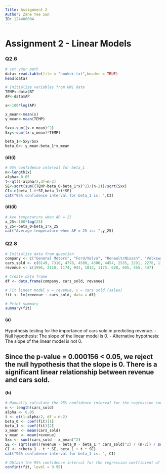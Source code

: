 ```yaml
---
Title: Assignment 2
Author: Zane Yee Sun 
ID: 124400004
---
```

# Assignment 2 - Linear Models
### Q2.6 
```r
# set your path
data<-read.table(file = "hooker.txt",header = TRUE)
head(data)
```
```r
# Initialize variables from HW1 data
TEMP<-data$BT
AP<-data$AP

x<-100*log(AP)

x_mean<-mean(x)
y_mean<-mean(TEMP)

Sxx<-sum((x-x_mean)^2)
Sxy<-sum((x-x_mean)*TEMP)

beta_1<-Sxy/Sxx
beta_0<- y_mean-beta_1*x_mean
```
#### (d)(i)
```r
# 95% confidence interval for beta_1
n<-length(x)
alpha<-0.05
t<-qt(1-alpha/2,df=n-2)
SE<-sqrt(sum((TEMP-beta_0-beta_1*x)^2)/(n-2))/sqrt(Sxx)
CI<-c(beta_1-t*SE,beta_1+t*SE)
cat("95% confidence interval for beta_1 is: ",CI)
```
#### (d)(ii)
```r
# Ave temperature when AP = 25
x_25<-100*log(25)
y_25<-beta_0+beta_1*x_25
cat("Average temperature when AP = 25 is: ",y_25)
```
### Q2.8
```r
# Initialize data from question
company <- c("General Motors", "Ford/Volvo", "Renault/Nissan", "Volkswagen", "DaimlerChrysler", "Toyota", "Fiat", "Honda", "PSA", "BMW")
cars_sold <- c(8149, 7316, 4778, 4580, 4506, 4454, 2535, 2291, 2278, 1187)
revenue <- c(1996, 2118, 1174, 943, 1813, 1175, 628, 605, 465, 447)

# Create data frame
df <- data.frame(company, cars_sold, revenue)

# Fit linear model y = revenue, x = cars sold (sales)
fit <- lm(revenue ~ cars_sold, data = df)

# Print summary
summary(fit)
```
#### (a)
Hypothesis testing for the importance of cars sold in predicting revenue.
- Null hypothesis: The slope of the linear model is 0.
- Alternative hypothesis: The slope of the linear model is not 0.

Since the p-value = 0.000156 < 0.05, we reject the null hypothesis that the slope is 0. There is a significant linear relationship between revenue and cars sold.
---
#### (b)
```r
# Manually calculate the 95% confidence interval for the regression coefficient of the number of cars sold
n <- length(cars_sold)
alpha <- 0.05
t <- qt(1-alpha/2, df = n-2)
beta_0 <- coef(fit)[1]
beta_1 <- coef(fit)[2]
x_mean <- mean(cars_sold)
y_mean <- mean(revenue)
Sxx <- sum((cars_sold - x_mean)^2)
SE <- sqrt(sum((revenue - beta_0 - beta_1 * cars_sold)^2) / (n-2)) / sqrt(Sxx)
CI <- c(beta_1 - t * SE, beta_1 + t * SE)
cat("95% confidence interval for beta_1 is: ", CI)
```
```r
# Obtain the 95% confidence interval for the regression coefficient of the number of cars sold using confint()
confint(fit, level = 0.95)
```




